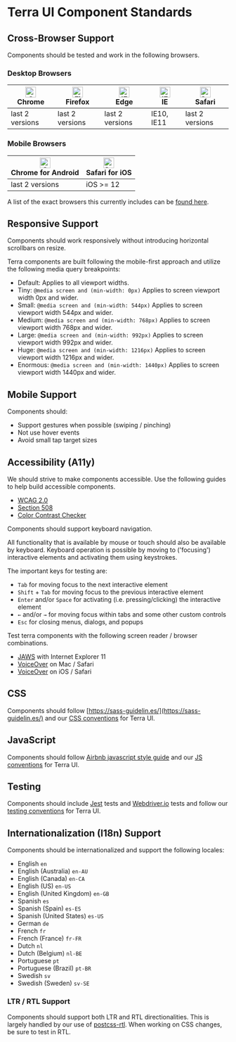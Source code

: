
# Terra UI Component Standards

<div className="tui-illustration-grid">
<div className="tui-illustration-grid-col">

## Cross-Browser Support

Components should be tested and work in the following browsers.

### Desktop Browsers

| [<img src="https://raw.githubusercontent.com/alrra/browser-logos/master/src/chrome/chrome_48x48.png" alt="Chrome" width="24px" height="24px" />](http://godban.github.io/browsers-support-badges/)<br />Chrome | [<img src="https://raw.githubusercontent.com/alrra/browser-logos/master/src/firefox/firefox_48x48.png" alt="Firefox" width="24px" height="24px" />](http://godban.github.io/browsers-support-badges/)<br />Firefox | [<img src="https://raw.githubusercontent.com/alrra/browser-logos/master/src/edge/edge_48x48.png" alt="IE / Edge" width="24px" height="24px" />](http://godban.github.io/browsers-support-badges/)<br />Edge  | [<img src="https://raw.githubusercontent.com/alrra/browser-logos/master/src/archive/internet-explorer_9-11/internet-explorer_9-11_48x48.png" alt="IE / Edge" width="24px" height="24px" />](http://godban.github.io/browsers-support-badges/)<br />IE | [<img src="https://raw.githubusercontent.com/alrra/browser-logos/master/src/safari/safari_48x48.png" alt="Safari" width="24px" height="24px" />](http://godban.github.io/browsers-support-badges/)<br />Safari |
| --------- | --------- | --------- | --------- | --------- |
| last 2 versions | last 2 versions | last 2 versions | IE10, IE11| last 2 versions |

### Mobile Browsers

| [<img src="https://raw.githubusercontent.com/alrra/browser-logos/master/src/chrome/chrome_48x48.png" alt="Chrome" width="24px" height="24px" />](http://godban.github.io/browsers-support-badges/)<br />Chrome for Android | [<img src="https://raw.githubusercontent.com/alrra/browser-logos/master/src/safari-ios/safari-ios_48x48.png" alt="Safari" width="24px" height="24px" />](http://godban.github.io/browsers-support-badges/)<br />Safari for iOS |
| --------- | --------- |
| last 2 versions | iOS >= 12 |

A list of the exact browsers this currently includes can be [found here](http://browserl.ist/?q=iOS+%3E%3D+12%2C+last+2+and_chr+versions%2C+last+2+android+versions%2C+last+2+chrome+versions%2C+last+2+edge+versions%2C+last+2+firefox+versions%2C+last+2+ie+versions%2C+last+2+safari+versions).

</div>
<div className="tui-illustration-grid-col tui-illustration-grid-col-illustration">
<MarketingIcon />
</div>
</div>

## Responsive Support

Components should work responsively without introducing horizontal scrollbars on resize.

Terra components are built following the mobile-first approach and utilize the following media query breakpoints:

 - Default: Applies to all viewport widths.
 - Tiny: `@media screen and (min-width: 0px)` Applies to screen viewport width 0px and wider.
 - Small: `@media screen and (min-width: 544px)` Applies to screen viewport width 544px and wider.
 - Medium: `@media screen and (min-width: 768px)` Applies to screen viewport width 768px and wider.
 - Large: `@media screen and (min-width: 992px)` Applies to screen viewport width 992px and wider.
 - Huge: `@media screen and (min-width: 1216px)` Applies to screen viewport width 1216px and wider.
 - Enormous: `@media screen and (min-width: 1440px)` Applies to screen viewport width 1440px and wider.

## Mobile Support

Components should:
* Support gestures when possible (swiping / pinching)
* Not use hover events
* Avoid small tap target sizes

## Accessibility (A11y)

We should strive to make components accessible. Use the following guides to help build accessible components.
* [WCAG 2.0](https://www.w3.org/TR/WCAG20/)
* [Section 508](https://www.access-board.gov/guidelines-and-standards/communications-and-it/about-the-ict-refresh/final-rule/text-of-the-standards-and-guidelines)
* [Color Contrast Checker](http://webaim.org/resources/contrastchecker/)

Components should support keyboard navigation.

All functionality that is available by mouse or touch should also be available by keyboard. Keyboard operation is possible by moving to ('focusing') interactive elements and activating them using keystrokes.

The important keys for testing are:

* `Tab` for moving focus to the next interactive element
* `Shift` + `Tab` for moving focus to the previous interactive element
* `Enter` and/or `Space` for activating (i.e. pressing/clicking) the interactive element
* `←` and/or `→` for moving focus within tabs and some other custom controls
* `Esc` for closing menus, dialogs, and popups

Test terra components with the following screen reader / browser combinations.

* [JAWS](https://www.freedomscientific.com/Products/Blindness/JAWS) with Internet Explorer 11
* [VoiceOver](https://help.apple.com/voiceover/info/guide/10.12/) on Mac / Safari
* [VoiceOver](https://www.imore.com/how-use-voiceover-iphone-and-ipad) on iOS / Safari

## CSS

Components should follow [https://sass-guidelin.es/](https://sass-guidelin.es/) and our [CSS conventions](/#/contributing/terra-ui/conventions) for Terra UI.

## JavaScript

Components should follow [Airbnb javascript style guide](https://github.com/airbnb/javascript) and our [JS conventions](/#/contributing/terra-ui/conventions) for Terra UI.

## Testing

Components should include [Jest](https://github.com/facebook/jest) tests and [Webdriver.io](http://webdriver.io/) tests and follow our [testing conventions](/#/contributing/terra-ui/conventions) for Terra UI.

## Internationalization (I18n) Support

Components should be internationalized and support the following locales:

* English `en`
* English (Australia) `en-AU`
* English (Canada) `en-CA`
* English (US) `en-US`
* English (United Kingdom) `en-GB`
* Spanish `es`
* Spanish (Spain) `es-ES`
* Spanish (United States) `es-US`
* German `de`
* French `fr`
* French (France) `fr-FR`
* Dutch `nl`
* Dutch (Belgium) `nl-BE`
* Portuguese `pt`
* Portuguese (Brazil) `pt-BR`
* Swedish `sv`
* Swedish (Sweden) `sv-SE`

### LTR / RTL Support

Components should support both LTR and RTL directionalities. This is largely handled by our use of [postcss-rtl](https://github.com/vkalinichev/postcss-rtl). When working on CSS changes, be sure to test in RTL.

